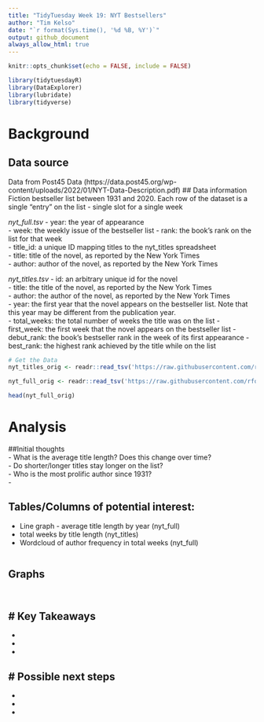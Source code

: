 ```yaml
---
title: "TidyTuesday Week 19: NYT Bestsellers"
author: "Tim Kelso"
date: "`r format(Sys.time(), '%d %B, %Y')`"
output: github_document
always_allow_html: true
---
```


```r
knitr::opts_chunk$set(echo = FALSE, include = FALSE)
```

```r
library(tidytuesdayR)
library(DataExplorer)
library(lubridate)
library(tidyverse)
```
# Background 
## Data source  
Data from Post45 Data (https://data.post45.org/wp-content/uploads/2022/01/NYT-Data-Description.pdf)
## Data information  
Fiction bestseller list between 1931 and 2020.
Each row of the dataset is a single "entry" on the list - single slot for a single week

*nyt_full.tsv* 
- year: the year of appearance  
- week: the weekly issue of the bestseller list 
- rank: the book's rank on the list for that week  
- title_id: a unique ID mapping titles to the nyt_titles spreadsheet  
- title: title of the novel, as reported by the New York Times  
- author: author of the novel, as reported by the New York Times  

*nyt_titles.tsv*
- id: an arbitrary unique id for the novel  
- title: the title of the novel, as reported by the New York Times  
- author: the author of the novel, as reported by the New York Times  
- year: the first year that the novel appears on the bestseller list. Note that this year may be different from the publication year.  
- total_weeks: the total number of weeks the title was on the list 
- first_week: the first week that the novel appears on the bestseller list 
- debut_rank: the book's bestseller rank in the week of its first appearance
- best_rank: the highest rank achieved by the title while on the list  

```r
# Get the Data
nyt_titles_orig <- readr::read_tsv('https://raw.githubusercontent.com/rfordatascience/tidytuesday/master/data/2022/2022-05-10/nyt_titles.tsv')

nyt_full_orig <- readr::read_tsv('https://raw.githubusercontent.com/rfordatascience/tidytuesday/master/data/2022/2022-05-10/nyt_full.tsv')

```

```r
head(nyt_full_orig)
```

# Analysis  
##Initial thoughts  
- What is the average title length? Does this change over time?   
- Do shorter/longer titles stay longer on the list?    
- Who is the most prolific author since 1931?  
-   


## Tables/Columns of potential interest:  
- Line graph - average title length by year (nyt_full)  
- total weeks by title length (nyt_titles)  
- Wordcloud of author frequency in total weeks (nyt_full)  
  


```r

```

## Graphs  
```r

```


```r

```

# Key Takeaways  
-  
-  
-  
- 

# Possible next steps  
-  
-  
-  
-  